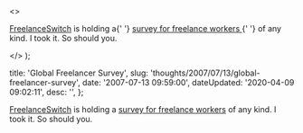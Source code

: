   <>
    <p>
      <a href="http&#58;//freelanceswitch.com/">FreelanceSwitch</a> is holding a{' '}
      <a href="http&#58;//freelanceswitch.com/unite">
        survey for freelance workers
      </a>{' '}
      of any kind. I took it. So should you.
    </p>
  </>
);


  title: 'Global Freelancer Survey',
  slug: 'thoughts/2007/07/13/global-freelancer-survey',
  date: '2007-07-13 09:59:00',
  dateUpdated: '2020-04-09 09:02:11',
  desc: '',
};

[FreelanceSwitch](http://freelanceswitch.com/) is holding a [survey for freelance workers](http://freelanceswitch.com/unite) of any kind. I took it. So should you.
